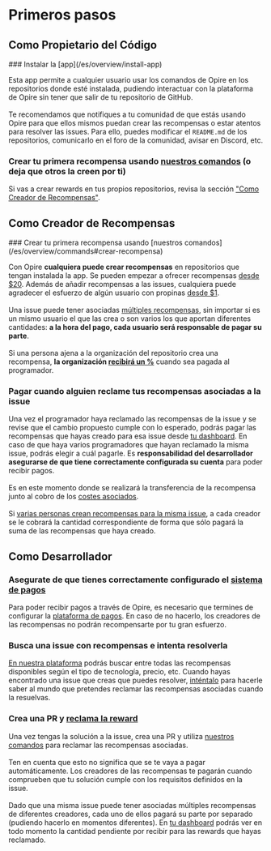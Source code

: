 
# Primeros pasos

## Como Propietario del Código

<Steps>
### Instalar la [app](/es/overview/install-app)

<DimmedText>Esta app permite a cualquier usuario usar los comandos de Opire en los repositorios donde esté instalada, pudiendo interactuar con la plataforma de Opire sin tener que salir de tu repositorio de GitHub.</DimmedText>
<br/><br/>
<DimmedText>Te recomendamos que notifiques a tu comunidad de que estás usando Opire para que ellos mismos puedan crear las recompensas o estar atentos para resolver las issues. Para ello, puedes modificar el `README.md` de los repositorios, comunicarlo en el foro de la comunidad, avisar en Discord, etc.</DimmedText>

### Crear tu primera recompensa usando [nuestros comandos](/es/overview/commands#crear-recompensa) (o deja que otros la creen por ti) 

<DimmedText>Si vas a crear rewards en tus propios repositorios, revisa la sección ["Como Creador de Recompensas"](/es/overview/getting-started#como-creador-de-recompensas).</DimmedText>
</Steps>

## Como Creador de Recompensas

<Steps>
### Crear tu primera recompensa usando [nuestros comandos](/es/overview/commands#crear-recompensa)

<DimmedText>Con Opire **cualquiera puede crear recompensas** en repositorios que tengan instalada la app. Se pueden empezar a ofrecer recompensas [desde $20](/es/rewards/pricing). Además de añadir recompensas a las issues, cualquiera puede agradecer el esfuerzo de algún usuario con propinas [desde $1](/es/tips/pricing).</DimmedText>
<br/><br/>
<DimmedText>Una issue puede tener asociadas [múltiples recompensas](/es/rewards/lifecycle#multiples-recompensas), sin importar si es un mismo usuario el que las crea o son varios los que aportan diferentes cantidades: **a la hora del pago, cada usuario será responsable de pagar su parte**.</DimmedText>
<br/><br/>
<DimmedText>Si una persona ajena a la organización del repositorio crea una recompensa, **la organización [recibirá un %](/es/rewards/pricing#porcentaje-para-el-propietario-del-codigo)** cuando sea pagada al programador.</DimmedText>

### Pagar cuando alguien reclame tus recompensas asociadas a la issue

<DimmedText>Una vez el programador haya reclamado las recompensas de la issue y se revise que el cambio propuesto cumple con lo esperado, podrás pagar las recompensas que hayas creado para esa issue desde [tu dashboard](https://app.opire.dev/dashboard/creator/rewards). En caso de que haya varios programadores que hayan reclamado la misma issue, podrás elegir a cuál pagarle. Es **responsabilidad del desarrollador asegurarse de que tiene correctamente configurada su cuenta** para poder recibir pagos.</DimmedText>
<br/><br/>
<DimmedText>Es en este momento donde se realizará la transferencia de la recompensa junto al cobro de los [costes asociados](/es/rewards/pricing).</DimmedText>
<br/><br/>
<DimmedText>Si [varias personas crean recompensas para la misma issue](/es/rewards/lifecycle#multiples-creadores), a cada creador se le cobrará la cantidad correspondiente de forma que sólo pagará la suma de las recompensas que haya creado.</DimmedText>
</Steps>

## Como Desarrollador

<Steps>

### Asegurate de que tienes correctamente configurado el [sistema de pagos](/es/payments)

<DimmedText>Para poder recibir pagos a través de Opire, es necesario que termines de configurar la [plataforma de pagos](/es/payments). En caso de no hacerlo, los creadores de las recompensas no podrán recompensarte por tu gran esfuerzo.</DimmedText>

### Busca una issue con recompensas e intenta resolverla

<DimmedText>[En nuestra plataforma](https://app.opire.dev) podrás buscar entre todas las recompensas disponibles según el tipo de tecnología, precio, etc. Cuando hayas encontrado una issue que creas que puedes resolver, [inténtalo](/es/overview/commands#intentar-resolver-la-issue) para hacerle saber al mundo que pretendes reclamar las recompensas asociadas cuando la resuelvas.</DimmedText>

### Crea una PR y [reclama la reward](/es/overview/commands#reclamar-las-recompensas-asociadas-a-una-issue)

<DimmedText>Una vez tengas la solución a la issue, crea una PR y utiliza [nuestros comandos](/es/overview/commands#reclamar-las-recompensas-asociadas-a-una-issue) para reclamar las recompensas asociadas.</DimmedText>
<br/><br/>
<DimmedText>Ten en cuenta que esto no significa que se te vaya a pagar automáticamente. Los creadores de las recompensas te pagarán cuando comprueben que tu solución cumple con los requisitos definidos en la issue.</DimmedText>
<br/><br/>
<DimmedText>Dado que una misma issue puede tener asociadas múltiples recompensas de diferentes creadores, cada uno de ellos pagará su parte por separado (pudiendo hacerlo en momentos diferentes). En [tu dashboard](https://app.opire.dev/dashboard/programmer/rewards) podrás ver en todo momento la cantidad pendiente por recibir para las rewards que hayas reclamado.</DimmedText>

</Steps>
